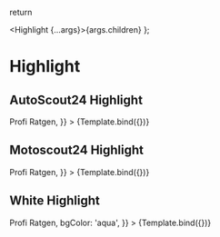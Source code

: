 

<Meta title="Components/Utils/Highlight" component={Highlight} />


return <Box padding="md" backgroundColor={args.bgColor}>

  <Highlight {...args}>{args.children}</Highlight>
  </Box>
};

# Highlight

## AutoScout24 Highlight

<Canvas>
  <Story
    name="AS24 Highlight"
    args={{
      variant: 'as24',
      children: <Text>Profi Ratgen</Text>,
    }}
  >
    {Template.bind({})}
  </Story>
</Canvas>

## Motoscout24 Highlight

<Canvas>
  <Story
    name="MS24 Highlight"
    args={{
      variant: 'ms24',
      children: <Text>Profi Ratgen</Text>,
    }}
  >
    {Template.bind({})}
  </Story>
</Canvas>

## White Highlight

<Canvas>
  <Story
    name="White Highlight"
    args={{
      variant: 'white',
      children: <Text>Profi Ratgen</Text>,
      bgColor: 'aqua',
    }}
  >
    {Template.bind({})}
  </Story>
</Canvas>

